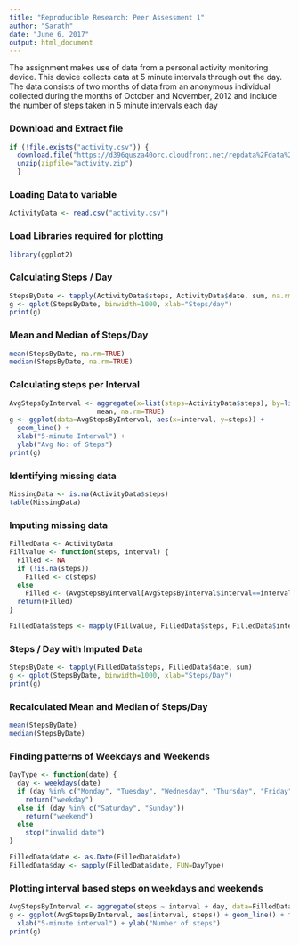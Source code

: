 ```yaml
---
title: "Reproducible Research: Peer Assessment 1"
author: "Sarath"
date: "June 6, 2017"
output: html_document
---
```


The assignment makes use of data from a personal activity monitoring device. This device collects data at 5 minute intervals through out the day. The data consists of two months of data from an anonymous individual collected during the months of October and November, 2012 and include the number of steps taken in 5 minute intervals each day

### Download and Extract file
```r
if (!file.exists("activity.csv")) {
  download.file("https://d396qusza40orc.cloudfront.net/repdata%2Fdata%2Factivity.zip","activity.zip")
  unzip(zipfile="activity.zip")
  }
```

### Loading Data to variable
```r
ActivityData <- read.csv("activity.csv")
```

### Load Libraries required for plotting
```r
library(ggplot2)
```

### Calculating Steps / Day
```r
StepsByDate <- tapply(ActivityData$steps, ActivityData$date, sum, na.rm=TRUE)
g <- qplot(StepsByDate, binwidth=1000, xlab="Steps/day")
print(g)
```

### Mean and Median of Steps/Day
```r
mean(StepsByDate, na.rm=TRUE)
median(StepsByDate, na.rm=TRUE)
```
### Calculating steps per Interval
```r
AvgStepsByInterval <- aggregate(x=list(steps=ActivityData$steps), by=list(interval=ActivityData$interval),
                      mean, na.rm=TRUE)
g <- ggplot(data=AvgStepsByInterval, aes(x=interval, y=steps)) +
  geom_line() +
  xlab("5-minute Interval") +
  ylab("Avg No: of Steps")
print(g)
```

### Identifying missing data
```r
MissingData <- is.na(ActivityData$steps)
table(MissingData)
```

### Imputing missing data
```r
FilledData <- ActivityData
Fillvalue <- function(steps, interval) {
  Filled <- NA
  if (!is.na(steps))
    Filled <- c(steps)
  else
    Filled <- (AvgStepsByInterval[AvgStepsByInterval$interval==interval, "steps"])
  return(Filled)
}

FilledData$steps <- mapply(Fillvalue, FilledData$steps, FilledData$interval)
```

### Steps / Day with Imputed Data
```r
StepsByDate <- tapply(FilledData$steps, FilledData$date, sum)
g <- qplot(StepsByDate, binwidth=1000, xlab="Steps/Day")
print(g)
```

### Recalculated Mean and Median of Steps/Day
```r
mean(StepsByDate)
median(StepsByDate)
```

### Finding patterns of Weekdays and Weekends
```r

DayType <- function(date) {
  day <- weekdays(date)
  if (day %in% c("Monday", "Tuesday", "Wednesday", "Thursday", "Friday"))
    return("weekday")
  else if (day %in% c("Saturday", "Sunday"))
    return("weekend")
  else
    stop("invalid date")
}

FilledData$date <- as.Date(FilledData$date)
FilledData$day <- sapply(FilledData$date, FUN=DayType)
```

### Plotting interval based steps on weekdays and weekends
```r
AvgStepsByInterval <- aggregate(steps ~ interval + day, data=FilledData, mean)
g <- ggplot(AvgStepsByInterval, aes(interval, steps)) + geom_line() + facet_grid(day ~ .) +
  xlab("5-minute interval") + ylab("Number of steps")
print(g)
```